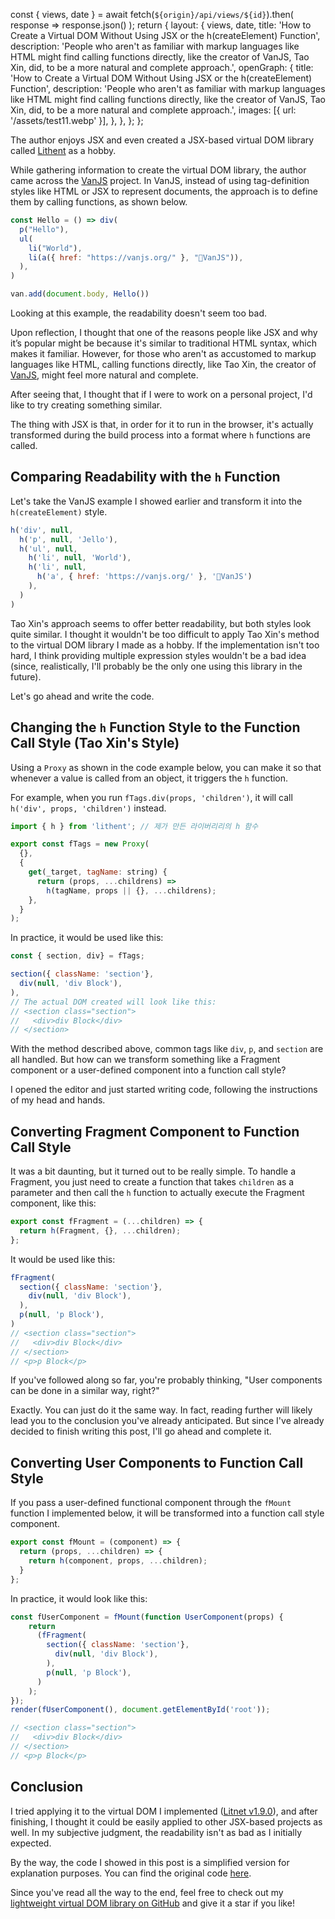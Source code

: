   const { views, date } = await fetch(`${origin}/api/views/${id}`).then(
    response => response.json()
  );
  return {
    layout: {
      views,
      date,
      title: 'How to Create a Virtual DOM Without Using JSX or the h(createElement) Function',
      description:
        'People who aren\'t as familiar with markup languages like HTML might find calling functions directly, like the creator of VanJS, Tao Xin, did, to be a more natural and complete approach.',
      openGraph: {
        title: 'How to Create a Virtual DOM Without Using JSX or the h(createElement) Function',
        description:
          'People who aren\'t as familiar with markup languages like HTML might find calling functions directly, like the creator of VanJS, Tao Xin, did, to be a more natural and complete approach.',
        images: [{ url: '/assets/test11.webp' }],
      },
    },
  };
};

The author enjoys JSX and even created a JSX-based virtual DOM library called [Lithent](https://github.com/superlucky84/lithent) as a hobby.

While gathering information to create the virtual DOM library, the author came across the [VanJS](https://vanjs.org/) project. In VanJS, instead of using tag-definition styles like HTML or JSX to represent documents, the approach is to define them by calling functions, as shown below.

```javascript
const Hello = () => div(
  p("Hello"),
  ul(
    li("World"),
    li(a({ href: "https://vanjs.org/" }, "🍦VanJS")),
  ),
)

van.add(document.body, Hello())
```

Looking at this example, the readability doesn't seem too bad.

Upon reflection, I thought that one of the reasons people like JSX and why it’s popular might be because it's similar to traditional HTML syntax, which makes it familiar. However, for those who aren't as accustomed to markup languages like HTML, calling functions directly, like Tao Xin, the creator of [VanJS](https://vanjs.org/about), might feel more natural and complete.

After seeing that, I thought that if I were to work on a personal project, I'd like to try creating something similar.

The thing with JSX is that, in order for it to run in the browser, it's actually transformed during the build process into a format where `h` functions are called.

## Comparing Readability with the `h` Function

Let's take the VanJS example I showed earlier and transform it into the `h(createElement)` style.

```javascript
h('div', null,
  h('p', null, 'Jello'),
  h('ul', null,
    h('li', null, 'World'),
    h('li', null,
      h('a', { href: 'https://vanjs.org/' }, '🍦VanJS')
    ),
  )
)
```

Tao Xin's approach seems to offer better readability, but both styles look quite similar. I thought it wouldn't be too difficult to apply Tao Xin's method to the virtual DOM library I made as a hobby. If the implementation isn't too hard, I think providing multiple expression styles wouldn't be a bad idea (since, realistically, I'll probably be the only one using this library in the future).

Let's go ahead and write the code.


## Changing the `h` Function Style to the Function Call Style (Tao Xin's Style)

Using a `Proxy` as shown in the code example below, you can make it so that whenever a value is called from an object, it triggers the `h` function.

For example, when you run `fTags.div(props, 'children')`, it will call `h('div', props, 'children')` instead.

```javascript
import { h } from 'lithent'; // 제가 만든 라이버리리의 h 함수

export const fTags = new Proxy(
  {},
  {
    get(_target, tagName: string) {
      return (props, ...childrens) =>
        h(tagName, props || {}, ...childrens);
    },
  }
);
```

In practice, it would be used like this:

```javascript
const { section, div} = fTags;

section({ className: 'section'}, 
  div(null, 'div Block'),
),
// The actual DOM created will look like this:
// <section class="section">
//   <div>div Block</div>
// </section>
```

With the method described above, common tags like `div`, `p`, and `section` are all handled. But how can we transform something like a Fragment component or a user-defined component into a function call style?

I opened the editor and just started writing code, following the instructions of my head and hands.


## Converting Fragment Component to Function Call Style

It was a bit daunting, but it turned out to be really simple. To handle a Fragment, you just need to create a function that takes `children` as a parameter and then call the `h` function to actually execute the Fragment component, like this:


```javascript
export const fFragment = (...children) => {
  return h(Fragment, {}, ...children);
};
```

It would be used like this:

```javascript
fFragment(
  section({ className: 'section'}, 
    div(null, 'div Block'),
  ),
  p(null, 'p Block'),
)
// <section class="section">
//   <div>div Block</div>
// </section>
// <p>p Block</p>
```

If you've followed along so far, you're probably thinking, "User components can be done in a similar way, right?"

Exactly. You can just do it the same way. In fact, reading further will likely lead you to the conclusion you've already anticipated. But since I've already decided to finish writing this post, I'll go ahead and complete it.

## Converting User Components to Function Call Style

If you pass a user-defined functional component through the `fMount` function I implemented below, it will be transformed into a function call style component.

```javascript
export const fMount = (component) => {
  return (props, ...children) => {
    return h(component, props, ...children);
  }
};
```

In practice, it would look like this:

```javascript
const fUserComponent = fMount(function UserComponent(props) {
    return
      (fFragment(
        section({ className: 'section'}, 
          div(null, 'div Block'),
        ),
        p(null, 'p Block'),
      )
    );
});
render(fUserComponent(), document.getElementById('root'));

// <section class="section">
//   <div>div Block</div>
// </section>
// <p>p Block</p>
```

## Conclusion

I tried applying it to the virtual DOM I implemented ([Litnet v1.9.0](https://www.npmjs.com/package/lithent)), and after finishing, I thought it could be easily applied to other JSX-based projects as well. In my subjective judgment, the readability isn't as bad as I initially expected.

By the way, the code I showed in this post is a simplified version for explanation purposes. You can find the original code [here](https://github.com/superlucky84/lithent/blob/master/ftags/src/index.ts).

Since you've read all the way to the end, feel free to check out my [lightweight virtual DOM library on GitHub](https://github.com/superlucky84/lithent) and give it a star if you like!
